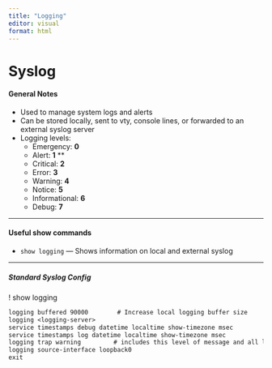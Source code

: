 ```yaml
---
title: "Logging"
editor: visual
format: html
---
```


# Syslog

#### General Notes

- Used to manage system logs and alerts
- Can be stored locally, sent to vty, console lines, or forwarded to an external syslog server
- Logging levels:
  - Emergency: **0**  
  - Alert: **1** ** 
  - Critical: **2**  
  - Error: **3**  
  - Warning: **4** 
  - Notice: **5**
  - Informational: **6**  
  - Debug: **7**

---

#### Useful show commands

- `show logging` — Shows information on local and external syslog

---

##### Standard Syslog Config

!
show logging

```default
logging buffered 90000        # Increase local logging buffer size
logging <logging-server>
service timestamps debug datetime localtime show-timezone msec
service timestamps log datetime localtime show-timezone msec
logging trap warning         # includes this level of message and all lower levels
logging source-interface loopback0
exit
```
